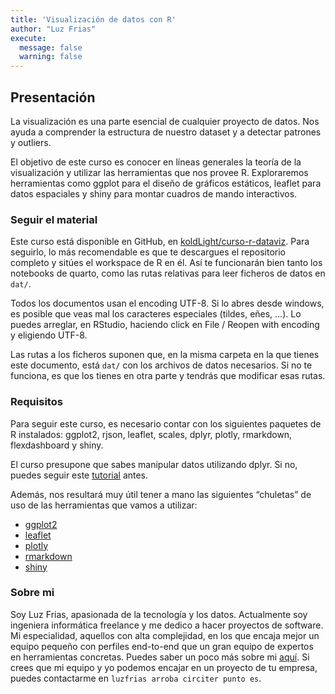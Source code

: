 ```yaml
---
title: 'Visualización de datos con R'
author: "Luz Frias"
execute:
  message: false
  warning: false
---
```


## Presentación {.unnumbered}

La visualización es una parte esencial de cualquier proyecto de datos. Nos ayuda a comprender la estructura de nuestro
dataset y a detectar patrones y outliers.

El objetivo de este curso es conocer en líneas generales la teoría de la visualización y utilizar las herramientas
que nos provee R. Exploraremos herramientas como ggplot para el diseño de gráficos estáticos, leaflet para datos
espaciales y shiny para montar cuadros de mando interactivos.


### Seguir el material

Este curso está disponible en GitHub, en [koldLight/curso-r-dataviz](https://github.com/koldLight/curso-r-dataviz). Para
seguirlo, lo más recomendable es que te descargues el repositorio completo y sitúes el workspace de R en él. Así te
funcionarán bien tanto los notebooks de quarto, como las rutas relativas para leer ficheros de datos en `dat/`.

Todos los documentos usan el encoding UTF-8. Si lo abres desde windows, es posible que veas mal los caracteres
especiales (tildes, eñes, ...). Lo puedes arreglar, en RStudio, haciendo click en File / Reopen with encoding y
eligiendo UTF-8.

Las rutas a los ficheros suponen que, en la misma carpeta en la que tienes este documento, está `dat/` con los archivos
de datos necesarios. Si no te funciona, es que los tienes en otra parte y tendrás que modificar esas rutas.

### Requisitos

Para seguir este curso, es necesario contar con los siguientes paquetes de R instalados: ggplot2, rjson, leaflet,
scales, dplyr, plotly, rmarkdown, flexdashboard y shiny.

El curso presupone que sabes manipular datos utilizando dplyr. Si no, puedes seguir este
[tutorial](https://cran.r-project.org/web/packages/dplyr/vignettes/dplyr.html) antes.

Además, nos resultará muy útil tener a mano las siguientes "chuletas" de uso de las herramientas que vamos a utilizar:

* [ggplot2](https://posit.co/wp-content/uploads/2022/10/data-visualization-1.pdf)
* [leaflet](https://posit.co/wp-content/uploads/2022/10/leaflet.pdf)
* [plotly](https://images.plot.ly/plotly-documentation/images/r_cheat_sheet.pdf)
* [rmarkdown](https://posit.co/wp-content/uploads/2022/10/rmarkdown-1.pdf)
* [shiny](https://posit.co/wp-content/uploads/2022/10/shiny-1.pdf)


### Sobre mi

Soy Luz Frias, apasionada de la tecnología y los datos. Actualmente soy ingeniera informática freelance y me dedico a
hacer proyectos de software. Mi especialidad, aquellos con alta complejidad, en los que encaja mejor un equipo pequeño
con perfiles end-to-end que un gran equipo de expertos en herramientas concretas. Puedes saber un poco más sobre
mi [aquí](https://luzfrias.notion.site/luzfrias/Luz-Frias-ES-2efe28d1f6454d39b8f29a352fdee6d1). Si crees que mi equipo
y yo podemos encajar en un proyecto de tu empresa, puedes contactarme en `luzfrias arroba circiter punto es`.

